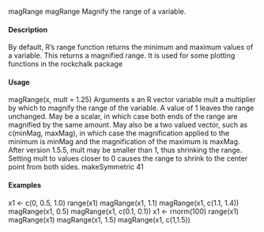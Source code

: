 magRange magRange Magnify the range of a variable.

#### Description

By default, R’s range function returns the minimum and maximum values of a variable. This returns
a magnified range. It is used for some plotting functions in the rockchalk package

#### Usage

magRange(x, mult = 1.25)
Arguments
x an R vector variable
mult a multiplier by which to magnify the range of the variable. A value of 1 leaves
the range unchanged. May be a scalar, in which case both ends of the range
are magnified by the same amount. May also be a two valued vector, such as
c(minMag, maxMag), in which case the magnification applied to the minimum
is minMag and the magnification of the maximum is maxMag. After version
1.5.5, mult may be smaller than 1, thus shrinking the range. Setting mult to
values closer to 0 causes the range to shrink to the center point from both sides.
makeSymmetric 41

#### Examples

x1 <- c(0, 0.5, 1.0)
range(x1)
magRange(x1, 1.1)
magRange(x1, c(1.1, 1.4))
magRange(x1, 0.5)
magRange(x1, c(0.1, 0.1))
x1 <- rnorm(100)
range(x1)
magRange(x1)
magRange(x1, 1.5)
magRange(x1, c(1,1.5))
